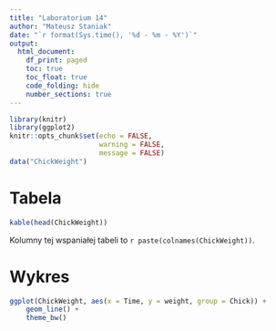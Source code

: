 ```yaml
---
title: "Laboratorium 14"
author: "Mateusz Staniak"
date: "`r format(Sys.time(), '%d - %m - %Y')`"
output:
  html_document:
    df_print: paged
    toc: true
    toc_float: true
    code_folding: hide
    number_sections: true
---
```


```r
library(knitr)
library(ggplot2)
knitr::opts_chunk$set(echo = FALSE,
                      warning = FALSE,
                      message = FALSE)
data("ChickWeight")
```

# Tabela

```r
kable(head(ChickWeight))    
```

Kolumny tej wspaniałej tabeli to `r paste(colnames(ChickWeight))`.

# Wykres

```r
ggplot(ChickWeight, aes(x = Time, y = weight, group = Chick)) +
    geom_line() +
    theme_bw()
```
